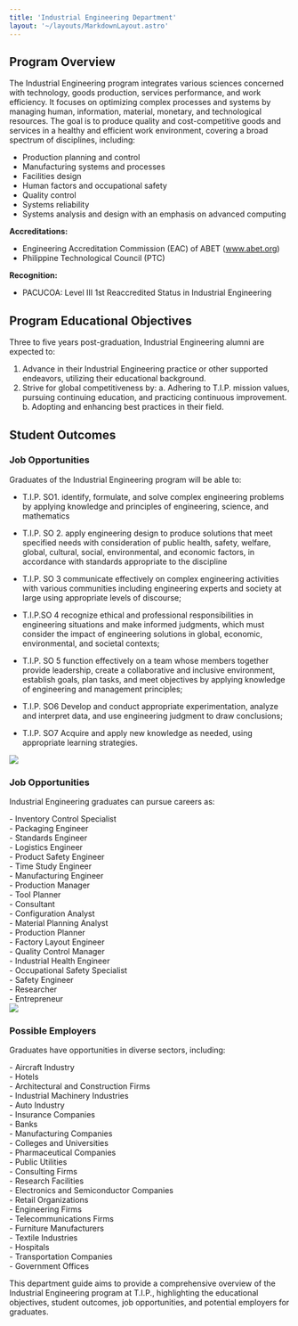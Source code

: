 ```yaml
---
title: 'Industrial Engineering Department'
layout: '~/layouts/MarkdownLayout.astro'
---
```


## Program Overview

The Industrial Engineering program integrates various sciences concerned with technology, goods production, services performance, and work efficiency. It focuses on optimizing complex processes and systems by managing human, information, material, monetary, and technological resources. The goal is to produce quality and cost-competitive goods and services in a healthy and efficient work environment, covering a broad spectrum of disciplines, including:

- Production planning and control
- Manufacturing systems and processes
- Facilities design
- Human factors and occupational safety
- Quality control
- Systems reliability
- Systems analysis and design with an emphasis on advanced computing

**Accreditations:**

- Engineering Accreditation Commission (EAC) of ABET (www.abet.org)
- Philippine Technological Council (PTC)

**Recognition:**

- PACUCOA: Level III 1st Reaccredited Status in Industrial Engineering

## Program Educational Objectives

Three to five years post-graduation, Industrial Engineering alumni are expected to:

1. Advance in their Industrial Engineering practice or other supported endeavors, utilizing their educational background.
2. Strive for global competitiveness by:
   a. Adhering to T.I.P. mission values, pursuing continuing education, and practicing continuous improvement.
   b. Adopting and enhancing best practices in their field.

## Student Outcomes
<h3 class="text-left text-secondary">Job Opportunities</h3>

Graduates of the Industrial Engineering program will be able to:

- T.I.P. SO1. identify, formulate, and solve complex engineering problems by applying knowledge and principles
of engineering, science, and mathematics

- T.I.P. SO 2. apply engineering design to produce solutions that meet specified needs with consideration of
public health, safety, welfare, global, cultural, social, environmental, and economic factors, in accordance with
standards appropriate to the discipline

- T.I.P. SO 3 communicate effectively on complex engineering activities with various communities including
engineering experts and society at large using appropriate levels of discourse;

- T.I.P.SO 4 recognize ethical and professional responsibilities in engineering situations and make informed
judgments, which must consider the impact of engineering solutions in global, economic, environmental, and
societal contexts;

- T.I.P. SO 5 function effectively on a team whose members together provide leadership, create a collaborative
and inclusive environment, establish goals, plan tasks, and meet objectives by applying knowledge of
engineering and management principles;

- T.I.P. SO6 Develop and conduct appropriate experimentation, analyze and interpret data, and use engineering
judgment to draw conclusions;

- T.I.P. SO7 Acquire and apply new knowledge as needed, using appropriate learning strategies.

<img src="https://firebasestorage.googleapis.com/v0/b/tip-ie-dev.appspot.com/o/Screenshot%202024-04-09%20102917.png?alt=media&token=88660483-0d4d-4dbf-87c4-4223b8c99fe0" />

<h3 class="text-left text-secondary">Job Opportunities</h3>

Industrial Engineering graduates can pursue careers as:

<div class="grid grid-cols-2 gap-4">
  <div>
    - Inventory Control Specialist<br/>
    - Packaging Engineer<br/>
    - Standards Engineer<br/>
    - Logistics Engineer<br/>
    - Product Safety Engineer<br/>
    - Time Study Engineer<br/>
    - Manufacturing Engineer<br/>
    - Production Manager<br/>
    - Tool Planner<br/>
    - Consultant
  </div>
  <div>
    - Configuration Analyst<br/>
    - Material Planning Analyst<br/>
    - Production Planner<br/>
    - Factory Layout Engineer<br/>
    - Quality Control Manager<br/>
    - Industrial Health Engineer<br/>
    - Occupational Safety Specialist<br/>
    - Safety Engineer<br/>
    - Researcher<br/>
    - Entrepreneur
  </div>
</div>

<img src="https://firebasestorage.googleapis.com/v0/b/tip-ie-dev.appspot.com/o/laptop.jpg?alt=media&token=3e384930-16a8-44e0-889b-c4a2ca8ef4f6" />

<h3 class="text-left text-secondary">Possible Employers</h3>

Graduates have opportunities in diverse sectors, including:

<div class="grid grid-cols-2 gap-4">
  <div>
    - Aircraft Industry<br/>
    - Hotels<br/>
    - Architectural and Construction Firms<br/>
    - Industrial Machinery Industries<br/>
    - Auto Industry<br/>
    - Insurance Companies<br/>
    - Banks<br/>
    - Manufacturing Companies<br/>
    - Colleges and Universities<br/>
    - Pharmaceutical Companies<br/>
    - Public Utilities
  </div>
  <div>
    - Consulting Firms<br/>
    - Research Facilities<br/>
    - Electronics and Semiconductor Companies<br/>
    - Retail Organizations<br/>
    - Engineering Firms<br/>
    - Telecommunications Firms<br/>
    - Furniture Manufacturers<br/>
    - Textile Industries<br/>
    - Hospitals<br/>
    - Transportation Companies<br/>
    - Government Offices
  </div>
</div>


This department guide aims to provide a comprehensive overview of the Industrial Engineering program at T.I.P., highlighting the educational objectives, student outcomes, job opportunities, and potential employers for graduates.
